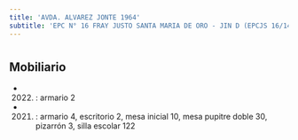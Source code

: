 ```yaml
---
title: 'AVDA. ALVAREZ JONTE 1964'
subtitle: 'EPC N° 16 FRAY JUSTO SANTA MARIA DE ORO - JIN D (EPCJS 16/14°) - EPA N° 16 FRAY JUSTO SANTA MARIA DE ORO'
---
```


#


## Mobiliario

*  (2022) : armario 2 

*  (2021) : armario 4, escritorio 2, mesa inicial 10, mesa pupitre doble 30, pizarrón 3, silla escolar 122 



